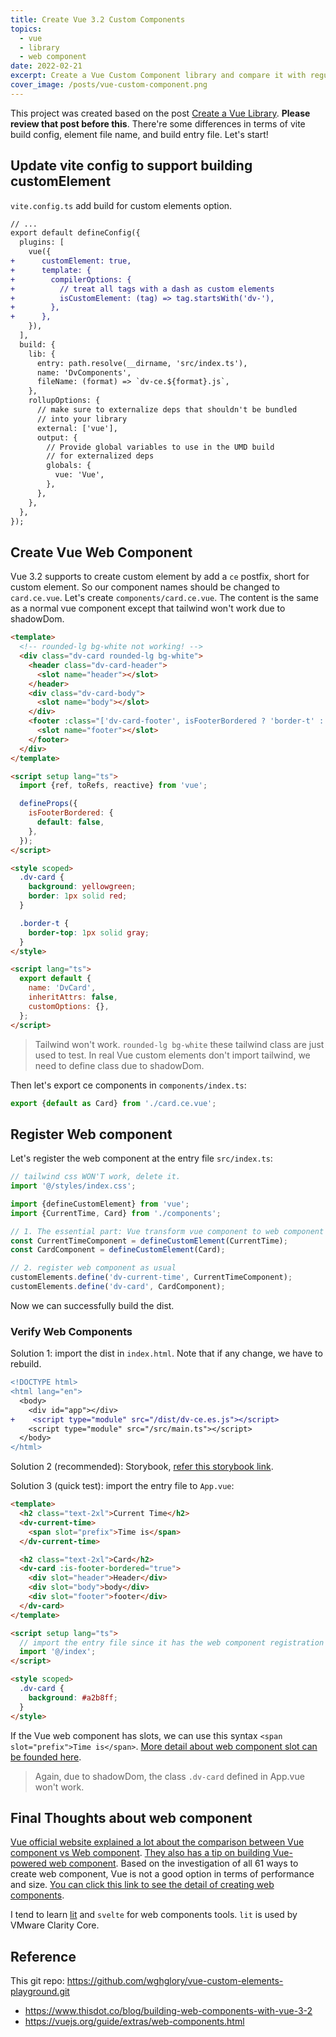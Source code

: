 ```yaml
---
title: Create Vue 3.2 Custom Components
topics:
  - vue
  - library
  - web component
date: 2022-02-21
excerpt: Create a Vue Custom Component library and compare it with regular Vue components library.
cover_image: /posts/vue-custom-component.png
---
```


This project was created based on the post [Create a Vue Library](/posts/create-a-vue-library). **Please review that
post before this**. There're some differences in terms of vite build config, element file name, and build entry file.
Let's start!

## Update vite config to support building customElement

`vite.config.ts` add build for custom elements option.

```diff
// ...
export default defineConfig({
  plugins: [
    vue({
+      customElement: true,
+      template: {
+        compilerOptions: {
+          // treat all tags with a dash as custom elements
+          isCustomElement: (tag) => tag.startsWith('dv-'),
+        },
+      },
    }),
  ],
  build: {
    lib: {
      entry: path.resolve(__dirname, 'src/index.ts'),
      name: 'DvComponents',
      fileName: (format) => `dv-ce.${format}.js`,
    },
    rollupOptions: {
      // make sure to externalize deps that shouldn't be bundled
      // into your library
      external: ['vue'],
      output: {
        // Provide global variables to use in the UMD build
        // for externalized deps
        globals: {
          vue: 'Vue',
        },
      },
    },
  },
});
```

## Create Vue Web Component

Vue 3.2 supports to create custom element by add a `ce` postfix, short for custom element. So our component names should
be changed to `card.ce.vue`. Let's create `components/card.ce.vue`. The content is the same as a normal vue component
except that tailwind won't work due to shadowDom.

```html
<template>
  <!-- rounded-lg bg-white not working! -->
  <div class="dv-card rounded-lg bg-white">
    <header class="dv-card-header">
      <slot name="header"></slot>
    </header>
    <div class="dv-card-body">
      <slot name="body"></slot>
    </div>
    <footer :class="['dv-card-footer', isFooterBordered ? 'border-t' : '']">
      <slot name="footer"></slot>
    </footer>
  </div>
</template>

<script setup lang="ts">
  import {ref, toRefs, reactive} from 'vue';

  defineProps({
    isFooterBordered: {
      default: false,
    },
  });
</script>

<style scoped>
  .dv-card {
    background: yellowgreen;
    border: 1px solid red;
  }

  .border-t {
    border-top: 1px solid gray;
  }
</style>

<script lang="ts">
  export default {
    name: 'DvCard',
    inheritAttrs: false,
    customOptions: {},
  };
</script>
```

> Tailwind won't work. `rounded-lg bg-white` these tailwind class are just used to test. In real Vue custom elements
> don't import tailwind, we need to define class due to shadowDom.

Then let's export ce components in `components/index.ts`:

```ts
export {default as Card} from './card.ce.vue';
```

## Register Web component

Let's register the web component at the entry file `src/index.ts`:

```ts
// tailwind css WON'T work, delete it.
import '@/styles/index.css';

import {defineCustomElement} from 'vue';
import {CurrentTime, Card} from './components';

// 1. The essential part: Vue transform vue component to web component
const CurrentTimeComponent = defineCustomElement(CurrentTime);
const CardComponent = defineCustomElement(Card);

// 2. register web component as usual
customElements.define('dv-current-time', CurrentTimeComponent);
customElements.define('dv-card', CardComponent);
```

Now we can successfully build the dist.

### Verify Web Components

Solution 1: import the dist in `index.html`. Note that if any change, we have to rebuild.

```diff
<!DOCTYPE html>
<html lang="en">
  <body>
    <div id="app"></div>
+    <script type="module" src="/dist/dv-ce.es.js"></script>
    <script type="module" src="/src/main.ts"></script>
  </body>
</html>
```

Solution 2 (recommended): Storybook, [refer this storybook link](https://storybook.js.org/blog/storybook-for-vite).

Solution 3 (quick test): import the entry file to `App.vue`:

```html
<template>
  <h2 class="text-2xl">Current Time</h2>
  <dv-current-time>
    <span slot="prefix">Time is</span>
  </dv-current-time>

  <h2 class="text-2xl">Card</h2>
  <dv-card :is-footer-bordered="true">
    <div slot="header">Header</div>
    <div slot="body">body</div>
    <div slot="footer">footer</div>
  </dv-card>
</template>

<script setup lang="ts">
  // import the entry file since it has the web component registration
  import '@/index';
</script>

<style scoped>
  .dv-card {
    background: #a2b8ff;
  }
</style>
```

If the Vue web component has slots, we can use this syntax `<span slot="prefix">Time is</span>`.
[More detail about web component slot can be founded here](https://developer.mozilla.org/en-US/docs/Web/Web_Components/Using_templates_and_slots#using_the_element-details_custom_element_with_named_slots).

> Again, due to shadowDom, the class `.dv-card` defined in App.vue won't work.

## Final Thoughts about web component

[Vue official website explained a lot about the comparison between Vue component vs Web component](https://vuejs.org/guide/extras/web-components.html#web-components-vs-vue-components).
[They also has a tip on building Vue-powered web component](https://vuejs.org/guide/extras/web-components.html#building-custom-elements-with-vue).
Based on the investigation of all 61 ways to create web component, Vue is not a good option in terms of performance and
size.
[You can click this link to see the detail of creating web components](https://webcomponents.dev/blog/all-the-ways-to-make-a-web-component/).

I tend to learn [lit](https://github.com/lit/lit) and `svelte` for web components tools. `lit` is used by VMware Clarity
Core.

## Reference

This git repo: https://github.com/wghglory/vue-custom-elements-playground.git

- https://www.thisdot.co/blog/building-web-components-with-vue-3-2
- https://vuejs.org/guide/extras/web-components.html
